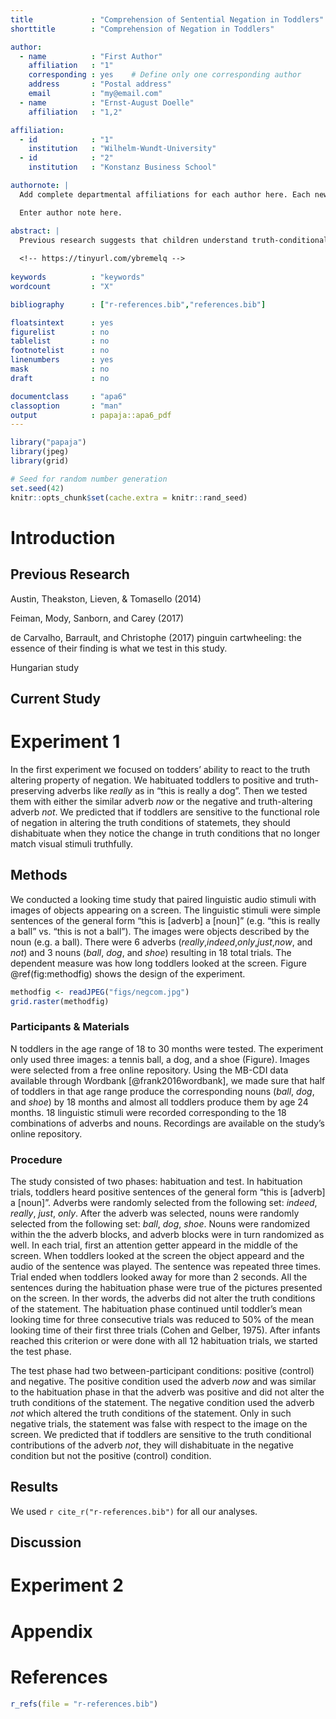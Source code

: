 ```yaml
---
title             : "Comprehension of Sentential Negation in Toddlers"
shorttitle        : "Comprehension of Negation in Toddlers"

author: 
  - name          : "First Author"
    affiliation   : "1"
    corresponding : yes    # Define only one corresponding author
    address       : "Postal address"
    email         : "my@email.com"
  - name          : "Ernst-August Doelle"
    affiliation   : "1,2"

affiliation:
  - id            : "1"
    institution   : "Wilhelm-Wundt-University"
  - id            : "2"
    institution   : "Konstanz Business School"

authornote: |
  Add complete departmental affiliations for each author here. Each new line herein must be indented, like this line.

  Enter author note here.

abstract: |
  Previous research suggests that children understand truth-conditional negation 
  
  <!-- https://tinyurl.com/ybremelq -->
  
keywords          : "keywords"
wordcount         : "X"

bibliography      : ["r-references.bib","references.bib"]

floatsintext      : yes
figurelist        : no
tablelist         : no
footnotelist      : no
linenumbers       : yes
mask              : no
draft             : no

documentclass     : "apa6"
classoption       : "man"
output            : papaja::apa6_pdf
---
```


```r
library("papaja")
library(jpeg)
library(grid)
```

```r
# Seed for random number generation
set.seed(42)
knitr::opts_chunk$set(cache.extra = knitr::rand_seed)
```

# Introduction

## Previous Research

Austin, Theakston, Lieven, & Tomasello (2014)

Feiman, Mody, Sanborn, and Carey (2017)

de Carvalho, Barrault, and Christophe (2017) pinguin cartwheeling: the essence of their finding is what we test in this study.

Hungarian study

## Current Study

# Experiment 1

In the first experiment we focused on todders' ability to react to the truth altering property of negation. We habituated toddlers to positive and truth-preserving adverbs like *really* as in "this is really a dog". Then we tested them with either the similar adverb *now* or the negative and truth-altering adverb *not*. We predicted that if toddlers are sensitive to the functional role of negation in altering the truth conditions of statemets, they should dishabituate when they notice the change in truth conditions that no longer match visual stimuli truthfully.

## Methods

We conducted a looking time study that paired linguistic audio stimuli with images of objects appearing on a screen. The linguistic stimuli were simple sentences of the general form "this is [adverb] a [noun]" (e.g. "this is really a ball" vs. "this is not a ball"). The images were objects described by the noun (e.g. a ball). There were 6 adverbs (*really*,*indeed*,*only*,*just*,*now*, and *not*) and 3 nouns (*ball*, *dog*, and *shoe*) resulting in 18 total trials. The dependent measure was how long toddlers looked at the screen. Figure \@ref(fig:methodfig) shows the design of the experiment.

```r
methodfig <- readJPEG("figs/negcom.jpg")
grid.raster(methodfig)
```

### Participants & Materials
N toddlers in the age range of 18 to 30 months were tested. The experiment only used three images: a tennis ball, a dog, and a shoe (Figure). Images were selected from a free online repository. Using the MB-CDI data available through Wordbank [@frank2016wordbank], we made sure that half of toddlers in that age range produce the corresponding nouns (*ball*, *dog*, and *shoe*) by 18 months and almost all toddlers produce them by age 24 months. 18 linguistic stimuli were recorded corresponding to the 18 combinations of adverbs and nouns. Recordings are available on the study's online repository.

### Procedure

The study consisted of two phases: habituation and test. In habituation trials, toddlers heard positive sentences of the general form "this is [adverb] a [noun]". Adverbs were randomly selected from the following set: *indeed*, *really*, *just*, *only*. After the adverb was selected, nouns were randomly selected from the following set: *ball*, *dog*, *shoe*. Nouns were randomized within the the adverb blocks, and adverb blocks were in turn randomized as well. In each trial, first an attention getter appeard in the middle of the screen. When toddlers looked at the screen the object appeard and the audio of the sentence was played. The sentence was repeated three times. Trial ended when toddlers looked away for more than 2 seconds. All the sentences during the habituation phase were true of the pictures presented on the screen. In ther words, the adverbs did not alter the truth conditions of the statement. The habituation phase continued until toddler's mean looking time for three consecutive trials was reduced to 50% of the mean looking time of their first three trials (Cohen and Gelber, 1975). After infants reached this criterion or were done with all 12 habituation trials, we started the test phase.

The test phase had two between-participant conditions: positive (control) and negative. The positive condition used the adverb *now* and was similar to the habituation phase in that the adverb was positive and did not alter the truth conditions of the statement. The negative condition used the adverb *not* which altered the truth conditions of the statement. Only in such negative trials, the statement was false with respect to the image on the screen. We predicted that if toddlers are sensitive to the truth conditional contributions of the adverb *not*, they will dishabituate in the negative condition but not the positive (control) condition.

## Results

We used `r cite_r("r-references.bib")` for all our analyses.

## Discussion

# Experiment 2

# Appendix

\newpage

# References
```r
r_refs(file = "r-references.bib")
```

\begingroup
\setlength{\parindent}{-0.5in}
\setlength{\leftskip}{0.5in}

<div id = "refs"></div>
\endgroup
